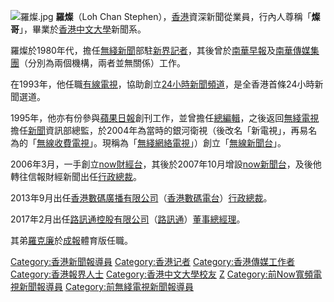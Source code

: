 {{Unreferenced|time=2014-01-07T03:55:41+00:00}}
[[File:羅燦.jpg|thumb]]
'''羅燦'''（Loh Chan Stephen），[[香港|香港]]資深新聞從業員，行內人尊稱「'''燦哥'''」，畢業於[[香港中文大學|香港中文大學]]新聞系。

羅燦於1980年代，擔任[[無綫新聞|無綫新聞]]部駐[[新界|新界]][[記者|記者]]，其後曾於[[南華早報|南華早報]]及[[南華傳媒集團|南華傳媒集團]]（分別為兩個機構，兩者並無關係）工作。

在1993年，他任職[[香港有線電視|有線電視]]，協助創立[[有線新聞台|24小時新聞頻道]]，是全香港首條24小時新聞選道。

1995年，他亦有份參與[[蘋果日報_(香港)|蘋果日報]]創刊工作，並曾擔任[[總編輯|總編輯]]，之後返回[[電視廣播有限公司|無綫電視]]擔任[[無綫新聞|新聞]]資訊部總監，於2004年為當時的銀河衛視（後改名「新電視」，再易名為的「[[無線收費電視|無線收費電視]]」。現稱為「[[無綫網絡電視|無綫網絡電視]]」）創立「[[無線新聞台|無線新聞台]]」。

2006年3月，一手創立[[now財經台|now財經台]]，其後於2007年10月增設[[now新聞台|now新聞台]]，及後他轉往信報財經新聞出任[[行政總裁|行政總裁]]。

2013年9月出任[[香港數碼廣播有限公司|香港數碼廣播有限公司]]（[[香港數碼電台|香港數碼電台]]）[[行政總裁|行政總裁]]。

2017年2月出任[[路訊通控股有限公司|路訊通控股有限公司]]（[[路訊通|路訊通]]）[[董事總經理|董事總經理]]。

其弟[[羅克廉|羅克廉]]於[[成報|成報]]體育版任職。

[[Category:香港新聞報導員|Category:香港新聞報導員]]
[[Category:香港记者|Category:香港记者]]
[[Category:香港傳媒工作者|Category:香港傳媒工作者]]
[[Category:香港報界人士|Category:香港報界人士]]
[[Category:香港中文大學校友|Category:香港中文大學校友]]
[[Category:羅姓|Z]]
[[Category:前Now寬頻電視新聞報導員|Category:前Now寬頻電視新聞報導員]]
[[Category:前無綫電視新聞報導員|Category:前無綫電視新聞報導員]]